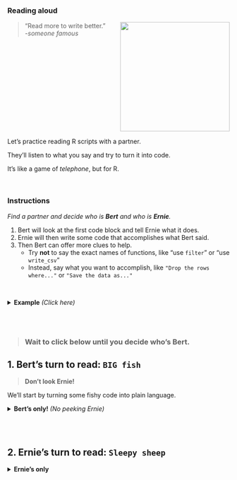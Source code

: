 

### <i class="fas fa-book"></i> Reading aloud {-}

<img src="../images/bert_ernie.jpg" width=248 align="right">


> "Read more to write better."  
> *-someone famous*

<div style="clear: both;"></div>

Let's practice reading R scripts with a partner.

They'll listen to what you say and try to turn it into code. 

It's like a game of *telephone*, but for R.

<br>

### Instructions {-}

_Find a partner and decide who is **Bert** and who is **Ernie**._

1. Bert will look at the first code block and tell Ernie what it does.
1. Ernie will then write some code that accomplishes what Bert said.
1. Then Bert can offer more clues to help.
    - Try **not** to say the exact names of functions, like "use `filter`" or "use `write_csv`"
    - Instead, say what you want to accomplish, like `"Drop the rows where..."` or `"Save the data as..."`

<br>

<details>
<summary><b>Example</b> <i>(Click here)</i></summary>
  
Say aloud what this code does or tries to accomplish.  

```r
library(sandwich)
    
slices_bread <- 4

fillings <- read_csv("fillings.csv")

nrow(fillings)

names(fillings)

red_veggies <- filter(fillings, food_type == "vegetable", color = "red")

```    

</details>    

<br>
<br>

> ### <i class="fas fa-triangle-exclamation"></i> Wait to click below until you decide who's Bert. {-} 


## 1. Bert's turn to read: `BIG fish` <i class="fa-solid fa-fish"></i> {-}

> **Don't look Ernie!**

We'll start by turning some fishy code into plain language.

<details>
<summary> **Bert's <i class="fa-solid fa-eye"></i><i class="fa-solid fa-eye"></i> only!**  *(No peeking Ernie)* </summary>
    
```r
library(readr)

fishes <- read_csv("lake_superior_fish.csv")

names(big_fishes)

nrow(fishes)
 
big_fishes <- filter(fishes, length > 20)

nrow(big_fishes)

```

</details>


<br><br>


## 2. Ernie's turn to read: `Sleepy sheep` <i class="fas fa-sheep"></i><i class="fas fa-sheep"></i><i class="fas fa-sheep"></i> {-}

<details>
<summary> **Ernie's <i class="fa-solid fa-eye"></i><i class="fa-solid fa-eye"></i> only** </summary>
    
```r

library(ggplot2)

asleep <- FALSE

names <- c("Shaun", "Lambchop", "Dolly")

sheep_ids <- 1:3

my_sheep <- data.frame(sheep_name = names, 
                       sheep_id   = sheep_ids)

counting <- ggplot(my_sheep, aes(x = names, y = sheep_id)) +
            geom_point()

counting + labs(title = "Counting sheep backwards makes me Zzzz...")

asleep <- TRUE
 
```   
</details>


<div style="clear: both;"></div>

